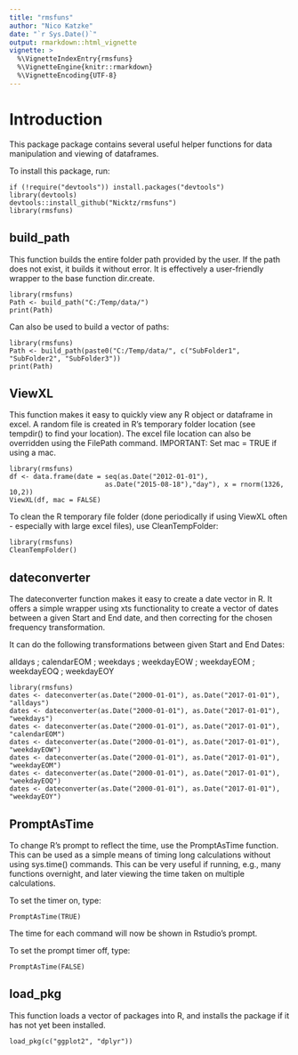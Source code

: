 ```yaml
---
title: "rmsfuns"
author: "Nico Katzke"
date: "`r Sys.Date()`"
output: rmarkdown::html_vignette
vignette: >
  %\VignetteIndexEntry{rmsfuns}
  %\VignetteEngine{knitr::rmarkdown}
  %\VignetteEncoding{UTF-8}
---
```



# Introduction 

This package package contains several useful helper functions for data manipulation and viewing of dataframes.

To install this package, run:

    if (!require("devtools")) install.packages("devtools")
    library(devtools)
    devtools::install_github("Nicktz/rmsfuns")
    library(rmsfuns)

## build_path

This function builds the entire folder path provided by the user. If the path does not exist, it builds it without error. It is effectively a user-friendly wrapper to the base function dir.create.

    library(rmsfuns)
    Path <- build_path("C:/Temp/data/")
    print(Path)

Can also be used to build a vector of paths:

    library(rmsfuns)
    Path <- build_path(paste0("C:/Temp/data/", c("SubFolder1", "SubFolder2", "SubFolder3"))
    print(Path)
    
## ViewXL

This function makes it easy to quickly view any R object or dataframe in excel. A random file is created in R's temporary folder location (see tempdir() to find your location). The excel file location can also be overridden using the FilePath command. IMPORTANT: Set mac = TRUE if using a mac.

    library(rmsfuns)
    df <- data.frame(date = seq(as.Date("2012-01-01"),
                            as.Date("2015-08-18"),"day"), x = rnorm(1326, 10,2))
    ViewXL(df, mac = FALSE)

To clean the R temporary file folder (done periodically if using ViewXL often - especially with large excel files), use CleanTempFolder:

    library(rmsfuns)
    CleanTempFolder()

## dateconverter

The dateconverter function makes it easy to create a date vector in R. It offers a simple wrapper using xts functionality to create a vector of dates between a given Start and End date, and then correcting for the chosen frequency transformation.

It can do the following transformations between given Start and End Dates:

alldays ; calendarEOM ; weekdays ; weekdayEOW ; weekdayEOM ; weekdayEOQ ; weekdayEOY

    library(rmsfuns)
    dates <- dateconverter(as.Date("2000-01-01"), as.Date("2017-01-01"), "alldays") 
    dates <- dateconverter(as.Date("2000-01-01"), as.Date("2017-01-01"), "weekdays") 
    dates <- dateconverter(as.Date("2000-01-01"), as.Date("2017-01-01"), "calendarEOM")
    dates <- dateconverter(as.Date("2000-01-01"), as.Date("2017-01-01"), "weekdayEOW")
    dates <- dateconverter(as.Date("2000-01-01"), as.Date("2017-01-01"), "weekdayEOM")
    dates <- dateconverter(as.Date("2000-01-01"), as.Date("2017-01-01"), "weekdayEOQ")
    dates <- dateconverter(as.Date("2000-01-01"), as.Date("2017-01-01"), "weekdayEOY")


## PromptAsTime

To change R's prompt to reflect the time, use the PromptAsTime function. This can be used as a simple means of timing long calculations without using sys.time() commands. This can be very useful if running, e.g., many functions overnight, and later viewing the time taken on multiple calculations.

To set the timer on, type:

    PromptAsTime(TRUE)

The time for each command will now be shown in Rstudio's prompt.

To set the prompt timer off, type:

    PromptAsTime(FALSE)
    
    
## load_pkg

This function loads a vector of packages into R, and installs the package if it has not yet been installed.

    load_pkg(c("ggplot2", "dplyr"))
    
